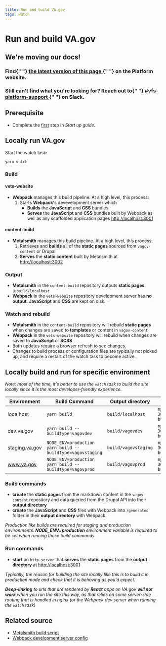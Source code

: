 ```yaml
---
title: Run and build VA.gov
tags: watch
---
```


# Run and build VA.gov

<div class="deprecation-message">
  <h2>We're moving our docs!</h2>
  <h3>
    Find{" "}
    <a href="https://depo-platform-documentation.scrollhelp.site/developer-docs/Running-VA.gov-locally.1844248620.html">
      the latest version of this page
    </a>{" "}
    on the Platform website.
  </h3>
  <h3>
    Still can't find what you're looking for? Reach out to{" "}
    <a href="https://dsva.slack.com/archives/CBU0KDSB1">
      #vfs-platform-support
    </a>{" "}
    on Slack.
  </h3>
</div>

## Prerequisite

- Complete the [first](/getting-started) step in _Start up guide_.

## Locally run VA.gov

Start the watch task:

```bash
yarn watch
```

### Build

#### vets-website

- **Webpack** manages this build pipeline. At a high level, this process:
  1. Starts **Webpack**'s devevelopment server which
     - **Builds** the **JavaScript** and **CSS** bundles
     - **Serves** the **JavaScript** and **CSS** bundles built by Webpack as well as any scaffolded application pages [http://localhost:3001](http://localhost:3001)

#### content-build

- **Metalsmith** manages this build pipeline. At a high level, this process:
  1. Retrieves and **builds** all of the **static pages** sourced from `vagov-content` or Drupal
  2. **Serves** the **static content** built by Metalsmith at [http://localhost:3002](http://localhost:3002)

### Output

- **Metalsmith** in the `content-build` repository outputs **static pages** to`build/localhost`
- **Webpack** in the `vets-website` repository development server has **no output**. **JavaScript** and **CSS** are kept on disk.

### Watch and rebuild

- **Metalsmith** in the `content-build` repository will rebuild **static pages** when changes are saved to **templates** or content in `vagov-content`
- **Webpack** in the `vets-website` repository will rebuild when changes are saved to **JavaScript** or **SCSS**
- Both updates require a browser refresh to see changes.
- Changes to build process or configuration files are typically not picked up, and require a restart of the watch task to become active.

## Locally build and run for specific environment

_Note: most of the time, it's better to use the `watch` task to build the site locally since it is the most developer-friendly experience._

| Environment    | Build Command                                             | Output directory     | Run Command                                  |
| -------------- | --------------------------------------------------------- | -------------------- | -------------------------------------------- |
| localhost      | `yarn build`                                              | `build/localhost`    | `npx http-server -p 3001 build/localhost`    |
| dev.va.gov     | `yarn build --buildtype=vagovdev`                         | `build/vagovdev`     | `npx http-server -p 3001 build/vagovdev`     |
| staging.va.gov | `NODE_ENV=production yarn build --buildtype=vagovstaging` | `build/vagovstaging` | `npx http-server -p 3001 build/vagovstaging` |
| www.va.gov     | `NODE_ENV=production yarn build --buildtype=vagovprod`    | `build/vagovprod`    | `npx http-server -p 3001 build/vagovprod`    |

### Build commands

- **create** the **static pages** from the markdown content in the `vagov-content` repository and data queried from the Drupal API into their **output directory**
- **create** the **JavaScript** and **CSS** files with Webpack into `/generated` folder in their **output directory** with Webpack

_Production like builds are required for staging and production environments. **NODE_ENV=production** environment variable is required to be set when running these build commands_

### Run commands

- **start** an `http-server` that **serves** the **static pages** from the **output directory** at [http://localhost:3001](https://localhost:3001)

_Typically, the reason for building the site locally like this is to build it in production mode and check that it is behaving as you'd expect._

_**Deep-linking** to urls that are rendered by **React** apps on VA.gov **will not work** when you run the site this way, as that relies on some server-side routing that is handled in nginx (or the Webpack dev server when running the `watch` task)_

## Related source

- [Metalsmith build script](https://github.com/department-of-veterans-affairs/content-build/tree/master/src/site/stages/build)
- [Webpack development server config](https://github.com/department-of-veterans-affairs/vets-website/blob/main/config/webpack.dev.config.js)
